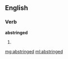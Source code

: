 ==English==

===Verb===
'''abstringed'''

# {{past of|[[abstringe]]}}

[[mg:abstringed]]
[[ml:abstringed]]